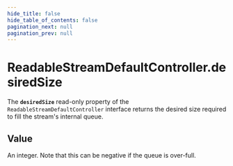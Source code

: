 ```yaml
---
hide_title: false
hide_table_of_contents: false
pagination_next: null
pagination_prev: null
---
```

# ReadableStreamDefaultController.desiredSize

The **`desiredSize`** read-only property of the
`ReadableStreamDefaultController` interface returns the desired size
required to fill the stream's internal queue.

## Value

An integer. Note that this can be negative if the queue is over-full.
